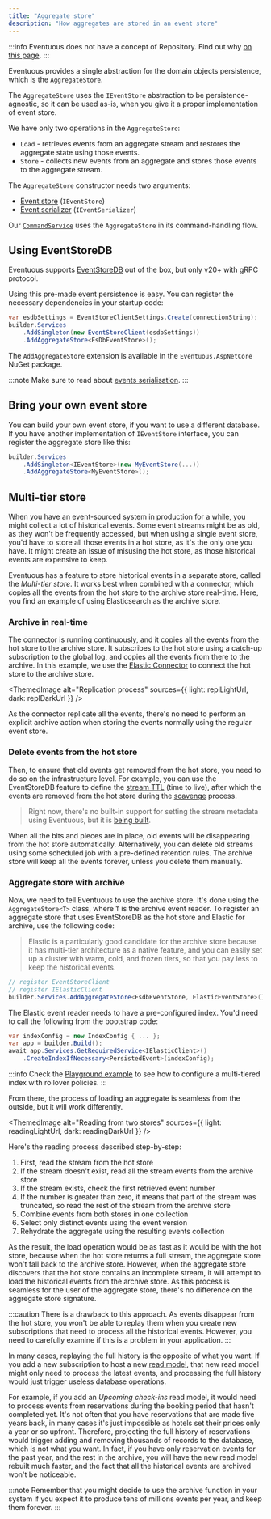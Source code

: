```yaml
---
title: "Aggregate store"
description: "How aggregates are stored in an event store"
---
```


:::info
Eventuous does not have a concept of Repository. Find out why [on this page](../../persistence).
:::

Eventuous provides a single abstraction for the domain objects persistence, which is the `AggregateStore`.

The `AggregateStore` uses the `IEventStore` abstraction to be persistence-agnostic, so it can be used as-is, when you give it a proper implementation of event store.

We have only two operations in the `AggregateStore`:
- `Load` - retrieves events from an aggregate stream and restores the aggregate state using those events.
- `Store` - collects new events from an aggregate and stores those events to the aggregate stream.

The `AggregateStore` constructor needs two arguments:
- [Event store](../event-store.md) (`IEventStore`)
- [Event serializer](../serialisation.md) (`IEventSerializer`)

Our [`CommandService`](../../application/app-service.md) uses the `AggregateStore` in its command-handling flow.

## Using EventStoreDB

Eventuous supports [EventStoreDB](https://eventstore.com) out of the box, but only v20+ with gRPC protocol.

Using this pre-made event persistence is easy. You can register the necessary dependencies in your startup code:

```csharp title="Program.cs"
var esdbSettings = EventStoreClientSettings.Create(connectionString);
builder.Services
    .AddSingleton(new EventStoreClient(esdbSettings))
    .AddAggregateStore<EsDbEventStore>();
```

The `AddAggregateStore` extension is available in the `Eventuous.AspNetCore` NuGet package.

:::note
Make sure to read about [events serialisation](../serialisation.md).
:::

## Bring your own event store

You can build your own event store, if you want to use a different database. If you have another implementation of `IEventStore` interface, you can register the aggregate store like this:

```csharp title="Program.cs"
builder.Services
    .AddSingleton<IEventStore>(new MyEventStore(...))
    .AddAggregateStore<MyEventStore>();
```

## Multi-tier store

When you have an event-sourced system in production for a while, you might collect a lot of historical events. Some event streams might be as old, as they won't be frequently accessed, but when using a single event store, you'd have to store all those events in a hot store, as it's the only one you have. It might create an issue of misusing the hot store, as those historical events are expensive to keep.

Eventuous has a feature to store historical events in a separate store, called the _Multi-tier store_. It works best when combined with a connector, which copies all the events from the hot store to the archive store real-time. Here, you find an example of using Elasticsearch as the archive store.

### Archive in real-time

The connector is running continuously, and it copies all the events from the hot store to the archive store. It subscribes to the hot store using a catch-up subscription to the global log, and copies all the events from there to the archive. In this example, we use the [Elastic Connector](../../infra/elastic) to connect the hot store to the archive store.

<ThemedImage
    alt="Replication process"
    sources={{
        light: replLightUrl,
        dark: replDarkUrl
    }}
/>

As the connector replicate all the events, there's no need to perform an explicit archive action when storing the events normally using the regular event store. 

### Delete events from the hot store

Then, to ensure that old events get removed from the hot store, you need to do so on the infrastructure level. For example, you can use the EventStoreDB feature to define the [stream TTL](https://developers.eventstore.com/server/v21.10/streams.html#stream-metadata) (time to live), after which the events are removed from the hot store during the [scavenge](https://developers.eventstore.com/server/v21.10/operations.html#scavenging-events) process.

> Right now, there's no built-in support for setting the stream metadata using Eventuous, but it is [being built](https://github.com/Eventuous/eventuous/issues/85).

When all the bits and pieces are in place, old events will be disappearing from the hot store automatically. Alternatively, you can delete old streams using some scheduled job with a pre-defined retention rules. The archive store will keep all the events forever, unless you delete them manually.

### Aggregate store with archive

Now, we need to tell Eventuous to use the archive store. It's done using the `AggregateStore<T>` class, where `T` is the archive event reader. To register an aggregate store that uses EventStoreDB as the hot store and Elastic for archive, use the following code:

> Elastic is a particularly good candidate for the archive store because it has multi-tier architecture as a native feature, and you can easily set up a cluster with warm, cold, and frozen tiers, so that you pay less to keep the historical events.

```csharp title="Program.cs"
// register EventStoreClient
// register IElasticClient
builder.Services.AddAggregateStore<EsdbEventStore, ElasticEventStore>();
```

The Elastic event reader needs to have a pre-configured index. You'd need to call the following from the bootstrap code:

```csharp title="Program.cs"
var indexConfig = new IndexConfig { ... };
var app = builder.Build();
await app.Services.GetRequiredService<IElasticClient>()
    .CreateIndexIfNecessary<PersistedEvent>(indexConfig);
```

:::info
Check the [Playground example](https://github.com/Eventuous/eventuous/blob/f1ccb4175c9c951c7471c6f296faf9c5262ee344/src/Experimental/src/ElasticPlayground/ConfigureElastic.cs) to see how to configure a multi-tiered index with rollover policies.
:::

From there, the process of loading an aggregate is seamless from the outside, but it will work differently.

<ThemedImage
    alt="Reading from two stores"
    sources={{
        light: readingLightUrl,
        dark: readingDarkUrl
    }}
/>

Here's the reading process described step-by-step:
1) First, read the stream from the hot store
2) If the stream doesn't exist, read all the stream events from the archive store
3) If the stream exists, check the first retrieved event number
4) If the number is greater than zero, it means that part of the stream was truncated, so read the rest of the stream from the archive store
5) Combine events from both stores in one collection
6) Select only distinct events using the event version
7) Rehydrate the aggregate using the resulting events collection

As the result, the load operation would be as fast as it would be with the hot store, because when the hot store returns a full stream, the aggregate store won't fall back to the archive store. However, when the aggregate store discovers that the hot store contains an incomplete stream, it will attempt to load the historical events from the archive store. As this process is seamless for the user of the aggregate store, there's no difference on the aggregate store signature.

:::caution
There is a drawback to this approach. As events disappear from the hot store, you won't be able to replay them when you create new subscriptions that need to process all the historical events. However, you need to carefully examine if this is a problem in your application.
:::

In many cases, replaying the full history is the opposite of what you want. If you add a new subscription to host a new [read model](../../read-models), that new read model might only need to process the latest events, and processing the full history would just trigger useless database operations.

For example, if you add an _Upcoming check-ins_ read model, it would need to process events from reservations during the booking period that hasn't completed yet. It's not often that you have reservations that are made five years back, in many cases it's just impossible as hotels set their prices only a year or so upfront. Therefore, projecting the full history of reservations would trigger adding and removing thousands of records to the database, which is not what you want. In fact, if you have only reservation events for the past year, and the rest in the archive, you will have the new read model rebuilt much faster, and the fact that all the historical events are archived won't be noticeable.

:::note
Remember that you might decide to use the archive function in your system if you expect it to produce tens of millions events per year, and keep them forever.
:::






